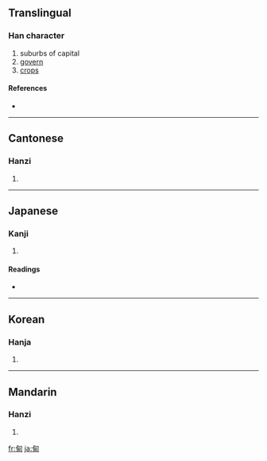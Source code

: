 ==Translingual==

===Han character===
{{Han char|rn=102|rad=田|as=02|sn=7|four=2762<sub>0</sub>|canj=心田 (PW)}}

# suburbs of capital
# [[govern]]
# [[crops]]

====References====
* {{Han ref|kx=0759.040|dkj=21732|dj=1169.040|hdz=42528.080|uh=7538|ud=30008|bh=A86C|bd=43116}}

----

==Cantonese==

===Hanzi===
{{yue-hanzi|jyut=|y=din6}}

# {{defn|Cantonese}}

----

==Japanese==

===Kanji===
{{ja-kanji|grade=|rs=田02}}

# {{defn|Japanese}}

====Readings====
* {{ja-readings|on=[[てん]] (ten), [[でん]] (den)|kun=[[かり]] (kari)|nanori=}}

----

==Korean==

===Hanja===
{{ko-hanja|hangeul=[[전]], [[승]]|eumhun=|rv=jeon, seung|mr=chŏn, sŭng|y=cen, sung}}

# {{defn|Korean}}

----

==Mandarin==

===Hanzi===
{{cmn-hanzi|pin=[[diàn]] ([[dian4]])|wg=tien<sup>4</sup>}}

# {{defn|Mandarin}}

[[fr:甸]]
[[ja:甸]]